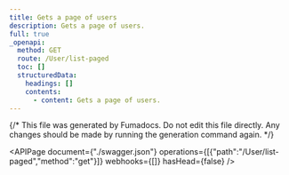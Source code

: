 ```yaml
---
title: Gets a page of users
description: Gets a page of users.
full: true
_openapi:
  method: GET
  route: /User/list-paged
  toc: []
  structuredData:
    headings: []
    contents:
      - content: Gets a page of users.
---
```


{/* This file was generated by Fumadocs.
Do not edit this file directly. Any changes should be made by running the generation command again. */}

<APIPage document={"./swagger.json"} operations={[{"path":"/User/list-paged","method":"get"}]} webhooks={[]} hasHead={false} />